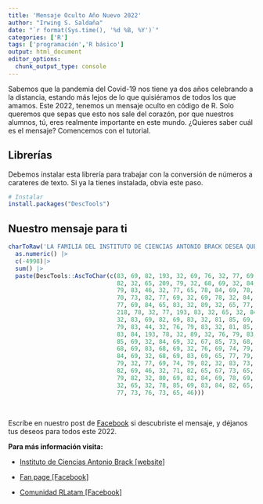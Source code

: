 ```yaml
---
title: 'Mensaje Oculto Año Nuevo 2022' 
author: "Irwing S. Saldaña" 
date: "`r format(Sys.time(), '%d %B, %Y')`"
categories: ['R'] 
tags: ['programación','R básico'] 
output: html_document
editor_options: 
  chunk_output_type: console
---
```


Sabemos que la pandemia del Covid-19 nos tiene ya dos años celebrando a la distancia, estando más lejos de lo que quisiéramos de todos los que amamos. Este 2022, tenemos un mensaje oculto en código de R. Solo queremos que sepas que esto nos sale del corazón, por que nuestros alumnos, tú, eres realmente importante en este mundo. ¿Quieres saber cuál es el mensaje? Comencemos con el tutorial.

## **Librerías**

Debemos instalar esta librería para trabajar con la conversión de números a carateres de texto. Si ya la tienes instalada, obvia este paso.

```r
# Instalar
install.packages("DescTools")
```

## **Nuestro mensaje para ti**
```r
charToRaw('LA FAMILIA DEL INSTITUTO DE CIENCIAS ANTONIO BRACK DESEA QUE ESTE AÑO NUEVO TE COLME DE MUCHA FELICIDAD') |>
  as.numeric() |>
  c(-4998)|>
  sum() |>
  paste(DescTools::AscToChar(c(83, 69, 82, 193, 32, 69, 76, 32, 77, 69, 74, 79, 
                               82, 32, 65, 209, 79, 32, 68, 69, 32, 84, 79, 68, 
                               79, 83, 46, 32, 77, 65, 78, 84, 69, 78, 84, 69, 32, 
                               70, 73, 82, 77, 69, 32, 69, 78, 32, 84, 85, 83, 32, 
                               77, 69, 84, 65, 83, 32, 89, 32, 65, 77, 65, 32, 65, 
                               218, 78, 32, 77, 193, 83, 32, 65, 32, 84, 85, 83, 
                               32, 83, 69, 82, 69, 83, 32, 81, 85, 69, 82, 73, 68, 
                               79, 83, 44, 32, 76, 79, 83, 32, 81, 85, 69, 32, 69, 
                               83, 84, 193, 78, 32, 89, 32, 76, 79, 83, 32, 81, 
                               85, 69, 32, 84, 69, 32, 67, 85, 73, 68, 65, 78, 32, 
                               68, 69, 83, 68, 69, 32, 76, 69, 74, 79, 83, 46, 32, 
                               84, 69, 32, 68, 69, 83, 69, 65, 77, 79, 83, 32, 76, 
                               79, 32, 77, 69, 74, 79, 82, 32, 83, 73, 69, 77, 80, 
                               82, 69, 46, 32, 71, 82, 65, 67, 73, 65, 83, 32, 80, 
                               79, 82, 32, 80, 69, 82, 84, 69, 78, 69, 67, 69, 82, 
                               32, 65, 32, 78, 85, 69, 83, 84, 82, 65, 32, 70, 65, 
                               77, 73, 76, 73, 65, 46)))
```

<br>

Escríbe en nuestro post de [Facebook](https://web.facebook.com/brackinstitute/) si descubriste el mensaje, y déjanos tus deseos para todos este 2022.

**Para más información visita:**

-   [Instituto de Ciencias Antonio Brack [website]](https://www.brackinstitute.com/)

-   [Fan page [Facebook]](https://web.facebook.com/brackinstitute/)

-   [Comunidad RLatam [Facebook]](https://web.facebook.com/groups/686154108929440)